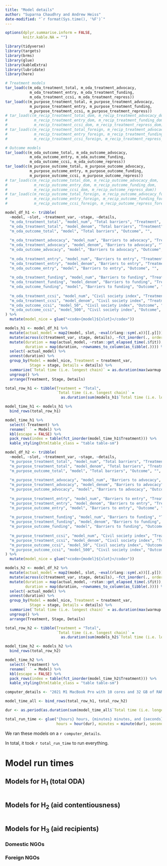 ```yaml
---
title: "Model details"
author: "Suparna Chaudhry and Andrew Heiss"
date-modified: "`r format(Sys.time(), '%F')`"
---
```


```r
options(dplyr.summarise.inform = FALSE,
        knitr.kable.NA = "")
```

```r
library(tidyverse)
library(targets)
library(brms)
library(glue)
library(kableExtra)
library(lubridate)
library(here)

# Treatment models
tar_load(c(m_oda_treatment_total, m_oda_treatment_advocacy, 
           m_oda_treatment_entry, m_oda_treatment_funding, 
           m_oda_treatment_ccsi, m_oda_treatment_repress))
tar_load(c(m_purpose_treatment_total, m_purpose_treatment_advocacy,
           m_purpose_treatment_entry, m_purpose_treatment_funding,
           m_purpose_treatment_ccsi, m_purpose_treatment_repress))
# tar_load(c(m_recip_treatment_total_dom, m_recip_treatment_advocacy_dom, 
#            m_recip_treatment_entry_dom, m_recip_treatment_funding_dom, 
#            m_recip_treatment_ccsi_dom, m_recip_treatment_repress_dom))
# tar_load(c(m_recip_treatment_total_foreign, m_recip_treatment_advocacy_foreign, 
#            m_recip_treatment_entry_foreign, m_recip_treatment_funding_foreign, 
#            m_recip_treatment_ccsi_foreign, m_recip_treatment_repress_foreign))

# Outcome models
tar_load(c(m_oda_outcome_total, m_oda_outcome_advocacy, 
           m_oda_outcome_entry, m_oda_outcome_funding,
           m_oda_outcome_ccsi, m_oda_outcome_repress))
tar_load(c(m_purpose_outcome_total, m_purpose_outcome_advocacy,
           m_purpose_outcome_entry, m_purpose_outcome_funding,
           m_purpose_outcome_ccsi, m_purpose_outcome_repress))
# tar_load(c(m_recip_outcome_total_dom, m_recip_outcome_advocacy_dom, 
#            m_recip_outcome_entry_dom, m_recip_outcome_funding_dom,
#            m_recip_outcome_ccsi_dom, m_recip_outcome_repress_dom))
# tar_load(c(m_recip_outcome_total_foreign, m_recip_outcome_advocacy_foreign, 
#            m_recip_outcome_entry_foreign, m_recip_outcome_funding_foreign,
#            m_recip_outcome_ccsi_foreign, m_recip_outcome_repress_foreign))
```

```r
model_df_h1 <- tribble(
  ~model, ~slot, ~treatment_var, ~stage, ~details,
  "m_oda_treatment_total", "model_num", "Total barriers", "Treatment", "Numerator",
  "m_oda_treatment_total", "model_denom", "Total barriers", "Treatment", "Denominator",
  "m_oda_outcome_total", "model", "Total barriers", "Outcome", "",
  
  "m_oda_treatment_advocacy", "model_num", "Barriers to advocacy", "Treatment", "Numerator",
  "m_oda_treatment_advocacy", "model_denom", "Barriers to advocacy", "Treatment", "Denominator",
  "m_oda_outcome_advocacy", "model", "Barriers to advocacy", "Outcome", "",
  
  "m_oda_treatment_entry", "model_num", "Barriers to entry", "Treatment", "Numerator",
  "m_oda_treatment_entry", "model_denom", "Barriers to entry", "Treatment", "Denominator",
  "m_oda_outcome_entry", "model", "Barriers to entry", "Outcome", "",
  
  "m_oda_treatment_funding", "model_num", "Barriers to funding", "Treatment", "Numerator",
  "m_oda_treatment_funding", "model_denom", "Barriers to funding", "Treatment", "Denominator",
  "m_oda_outcome_funding", "model", "Barriers to funding", "Outcome", "",
  
  "m_oda_treatment_ccsi", "model_num", "Civil society index", "Treatment", "Numerator",
  "m_oda_treatment_ccsi", "model_denom", "Civil society index", "Treatment", "Denominator",
  "m_oda_outcome_ccsi", "model_50", "Civil society index", "Outcome", "IPTW truncated at 50",
  "m_oda_outcome_ccsi", "model_500", "Civil society index", "Outcome", "IPTW truncated at 500"
) %>% 
  mutate(model_nice = glue("<code>{model}${slot}</code>"))

models_h1 <- model_df_h1 %>% 
  mutate(actual_model = map2(model, slot, ~eval(rlang::sym(.x))[[.y]])) %>% 
  mutate(across(c(treatment_var, stage, details), ~fct_inorder(., ordered = TRUE))) %>% 
  mutate(duration = map(actual_model, ~rstan::get_elapsed_time(.$fit)),
         duration = map(duration, ~rownames_to_column(as_tibble(.)))) %>% 
  select(-actual_model) %>% 
  unnest(duration) %>% 
  group_by(Model = model_nice, Treatment = treatment_var, 
           Stage = stage, Details = details) %>% 
  summarize(`Total time (i.e. longest chain)` = as.duration(max(warmup + sample))) %>%
  ungroup() %>% 
  arrange(Treatment, Stage, Details)

total_row_h1 <- tibble(Treatment = "Total", 
                       `Total time (i.e. longest chain)` =
                         as.duration(sum(models_h1$`Total time (i.e. longest chain)`)))

model_time_h1 <- models_h1 %>% 
  bind_rows(total_row_h1)

model_time_h1 %>% 
  select(-Treatment) %>% 
  rename(` ` = Model) %>% 
  kbl(escape = FALSE) %>% 
  pack_rows(index = table(fct_inorder(model_time_h1$Treatment))) %>% 
  kable_styling(htmltable_class = "table table-sm")
```

```r
model_df_h2 <- tribble(
  ~model, ~slot, ~treatment_var, ~stage, ~details,
  "m_purpose_treatment_total", "model_num", "Total barriers", "Treatment", "Numerator",
  "m_purpose_treatment_total", "model_denom", "Total barriers", "Treatment", "Denominator",
  "m_purpose_outcome_total", "model", "Total barriers", "Outcome", "",
  
  "m_purpose_treatment_advocacy", "model_num", "Barriers to advocacy", "Treatment", "Numerator",
  "m_purpose_treatment_advocacy", "model_denom", "Barriers to advocacy", "Treatment", "Denominator",
  "m_purpose_outcome_advocacy", "model", "Barriers to advocacy", "Outcome", "",
  
  "m_purpose_treatment_entry", "model_num", "Barriers to entry", "Treatment", "Numerator",
  "m_purpose_treatment_entry", "model_denom", "Barriers to entry", "Treatment", "Denominator",
  "m_purpose_outcome_entry", "model", "Barriers to entry", "Outcome", "",
  
  "m_purpose_treatment_funding", "model_num", "Barriers to funding", "Treatment", "Numerator",
  "m_purpose_treatment_funding", "model_denom", "Barriers to funding", "Treatment", "Denominator",
  "m_purpose_outcome_funding", "model", "Barriers to funding", "Outcome", "",
  
  "m_purpose_treatment_ccsi", "model_num", "Civil society index", "Treatment", "Numerator",
  "m_purpose_treatment_ccsi", "model_denom", "Civil society index", "Treatment", "Denominator",
  "m_purpose_outcome_ccsi", "model_50", "Civil society index", "Outcome", "IPTW truncated at 50",
  "m_purpose_outcome_ccsi", "model_500", "Civil society index", "Outcome", "IPTW truncated at 500"
) %>% 
  mutate(model_nice = glue("<code>{model}${slot}</code>"))

models_h2 <- model_df_h2 %>% 
  mutate(actual_model = map2(model, slot, ~eval(rlang::sym(.x))[[.y]])) %>% 
  mutate(across(c(treatment_var, stage, details), ~fct_inorder(., ordered = TRUE))) %>% 
  mutate(duration = map(actual_model, ~rstan::get_elapsed_time(.$fit)),
         duration = map(duration, ~rownames_to_column(as_tibble(.)))) %>% 
  select(-actual_model) %>% 
  unnest(duration) %>% 
  group_by(Model = model_nice, Treatment = treatment_var, 
           Stage = stage, Details = details) %>% 
  summarize(`Total time (i.e. longest chain)` = as.duration(max(warmup + sample))) %>%
  ungroup() %>% 
  arrange(Treatment, Stage, Details)

total_row_h2 <- tibble(Treatment = "Total", 
                       `Total time (i.e. longest chain)` =
                         as.duration(sum(models_h2$`Total time (i.e. longest chain)`)))

model_time_h2 <- models_h2 %>% 
  bind_rows(total_row_h2)

model_time_h2 %>% 
  select(-Treatment) %>% 
  rename(` ` = Model) %>% 
  kbl(escape = FALSE) %>% 
  pack_rows(index = table(fct_inorder(model_time_h2$Treatment))) %>% 
  kable_styling(htmltable_class = "table table-sm")
```

```r
computer_details <- "2021 M1 MacBook Pro with 10 cores and 32 GB of RAM, using Stan through brms through cmdstanr"

model_time_all <- bind_rows(total_row_h1, total_row_h2)

dur <- as.period(as.duration(sum(model_time_all$`Total time (i.e. longest chain)`)))

total_run_time <- glue("{hours} hours, {minutes} minutes, and {seconds} seconds",
                       hours = hour(dur), minutes = minute(dur), seconds = round(second(dur), 0))
```

We ran these models on a `r computer_details`. 

In total, it took `r total_run_time` to run everything.

# Model run times

## Models for H~1~ (total ODA)

```r
```

## Models for H~2~ (aid contentiousness)

```r
```

## Models for H~3~ (aid recipients)

### Domestic NGOs


### Foreign NGOs

